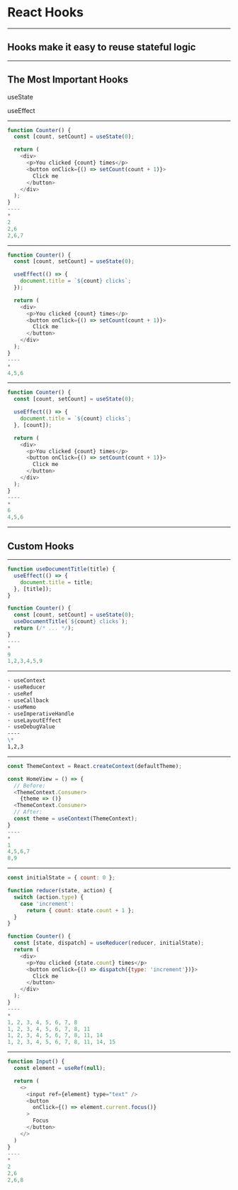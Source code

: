 # React Hooks

---

## Hooks make it easy to reuse stateful logic

---

## The Most Important Hooks

useState

useEffect

---


```javascript useState
function Counter() {
  const [count, setCount] = useState(0);

  return (
    <div>
      <p>You clicked {count} times</p>
      <button onClick={() => setCount(count + 1)}>
        Click me
      </button>
    </div>
  );
}
----
*
2
2,6
2,6,7
```

---

```javascript useEffect
function Counter() {
  const [count, setCount] = useState(0);

  useEffect(() => {
    document.title = `${count} clicks`;
  });

  return (
    <div>
      <p>You clicked {count} times</p>
      <button onClick={() => setCount(count + 1)}>
        Click me
      </button>
    </div>
  );
}
----
*
4,5,6
```

---

```javascript useEffect
function Counter() {
  const [count, setCount] = useState(0);

  useEffect(() => {
    document.title = `${count} clicks`;
  }, [count]);

  return (
    <div>
      <p>You clicked {count} times</p>
      <button onClick={() => setCount(count + 1)}>
        Click me
      </button>
    </div>
  );
}
----
*
6
4,5,6
```

---

## Custom Hooks

---

```javascript Custom Hooks
function useDocumentTitle(title) {
  useEffect(() => {
    document.title = title;
  }, [title]);
}

function Counter() {
  const [count, setCount] = useState(0);
  useDocumentTitle(`${count} clicks`);
  return (/* ... */);
}
----
*
9
1,2,3,4,5,9
```

---

<!-- prettier-ignore -->
```markdown Other built-in hooks
· useContext
· useReducer
· useRef
· useCallback
· useMemo
· useImperativeHandle
· useLayoutEffect
· useDebugValue
----
\*
1,2,3
```

---

```javascript useContext
const ThemeContext = React.createContext(defaultTheme);

const HomeView = () => {
  // Before:
  <ThemeContext.Consumer>
    {theme => ()}
  <ThemeContext.Consumer>
  // After:
  const theme = useContext(ThemeContext);
}
----
*
1
4,5,6,7
8,9
```

---

```javascript useReducer
const initialState = { count: 0 };

function reducer(state, action) {
  switch (action.type) {
    case 'increment':
      return { count: state.count + 1 };
  }
}

function Counter() {
  const [state, dispatch] = useReducer(reducer, initialState);
  return (
    <div>
      <p>You clicked {state.count} times</p>
      <button onClick={() => dispatch({type: 'increment'})}>
        Click me
      </button>
    </div>
  );
}
----
*
1, 2, 3, 4, 5, 6, 7, 8
1, 2, 3, 4, 5, 6, 7, 8, 11
1, 2, 3, 4, 5, 6, 7, 8, 11, 14
1, 2, 3, 4, 5, 6, 7, 8, 11, 14, 15
```

---

```javascript useRef
function Input() {
  const element = useRef(null);

  return (
    <>
      <input ref={element} type="text" />
      <button
        onClick={() => element.current.focus()}
      >
        Focus
      </button>
    </>
  )
}
----
*
2
2,6
2,6,8
```
